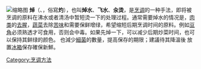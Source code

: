 {{Merge from|汆|discuss=Talk:焯#请求与汆合并|time=2022-04-06T10:08:58+00:00}}
[[File:Wok_and_the_lid_making_soup_by_Brad_&_Sabrina_in_Shanghai.jpg|缩略图]]
{{expand English|date=2021-12-03}}
'''焯'''（{{Lang-zhuyin|ㄓㄨㄛˊ}}、{{Lang-pinyin|chāo/zhuó}}，俗寫'''灼'''），也叫'''焯水'''、'''飞水'''、'''汆烫'''，是[[烹调|烹调]]的一种手法，即将被烹调的原料在沸水或者清汤中暂短烫一下的处理过程。通常需要焯水的情况是，[[肉类|肉类]]的[[去腥|去腥]]，[[蔬菜|蔬菜]]去除[[苦味|苦味]]和需要保鲜增绿，希望缩短后期烹调时间的原料。例如[[豆角|豆角]]必须熟透才可食用，否则会中毒。如果先焯一下，可以减少后期炒菜时间，也可以保持其鲜绿的颜色。
也減少[[細菌|細菌]]的數量，提高保存的期限；建議待其降溫後 放置[[冰箱|冰箱]]保存確保新鮮。
{{烹飪技術}}

[[Category:烹调方法|Category:烹调方法]]